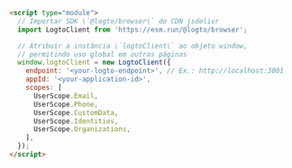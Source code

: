 ```html
<script type="module">
  // Importar SDK \`@logto/browser\` do CDN jsdelivr
  import LogtoClient from 'https://esm.run/@logto/browser';

  // Atribuir a instância \`logtoClient\` ao objeto window,
  // permitindo uso global em outras páginas
  window.logtoClient = new LogtoClient({
    endpoint: '<your-logto-endpoint>', // Ex.: http://localhost:3001
    appId: '<your-application-id>',
    scopes: [
      UserScope.Email,
      UserScope.Phone,
      UserScope.CustomData,
      UserScope.Identities,
      UserScope.Organizations,
    ],
  });
</script>
```
